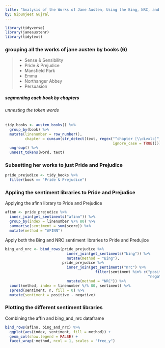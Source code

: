 ---
title: "Analysis of the Works of Jane Austen, Using the Bing, NRC, and the AFINN Sentiment Libraries"
by: Nipunjeet Gujral
---

```{r message=FALSE, warning=FALSE}
library(tidyverse)
library(janeaustenr)
library(tidytext)
```

### grouping all the works of jane austen by books (6)
  > 
   * Sense & Sensibility 
   * Pride & Prejudice   
   * Mansfield Park      
   * Emma                
   * Northanger Abbey    
   * Persuasion

##### segmenting each book by chapters

###### unnesting the token words

```{r message=FALSE, warning=FALSE}
tidy_books <- austen_books() %>%
  group_by(book) %>%
  mutate(linenumber = row_number(),
         chapter = cumsum(str_detect(text, regex("^chapter [\\divxlc]", 
                                                 ignore_case = TRUE)))) %>%
  ungroup() %>%
  unnest_tokens(word, text)
```


### Subsetting her works to just Pride and Prejudice
```{r message=FALSE, warning=FALSE}
pride_prejudice <- tidy_books %>% 
  filter(book == "Pride & Prejudice")
```

### Appling the sentiment libraries to Pride and Prejudice


Applying the afinn library to Pride and Prejudice
```{r message=FALSE, warning=FALSE}
afinn <- pride_prejudice %>% 
  inner_join(get_sentiments("afinn")) %>% 
  group_by(index = linenumber %/% 80) %>% 
  summarise(sentiment = sum(score)) %>% 
  mutate(method = "AFINN")
```

Apply both the Bing and NRC sentiment libraries to Pride and Predujice
```{r message=FALSE, warning=FALSE}
bing_and_nrc <- bind_rows(pride_prejudice %>% 
                            inner_join(get_sentiments("bing")) %>%
                            mutate(method = "Bing"),
                          pride_prejudice %>% 
                            inner_join(get_sentiments("nrc") %>% 
                                         filter(sentiment %in% c("positive", 
                                                                 "negative"))) %>%
                            mutate(method = "NRC")) %>%
  count(method, index = linenumber %/% 80, sentiment) %>%
  spread(sentiment, n, fill = 0) %>%
  mutate(sentiment = positive - negative)
```

### Plotting the different sentiment libraries 

Combining the affin and bing_and_nrc dataframe
```{r message=FALSE, warning=FALSE}
bind_rows(afinn, bing_and_nrc) %>%
  ggplot(aes(index, sentiment, fill = method)) +
  geom_col(show.legend = FALSE) +
  facet_wrap(~method, ncol = 1, scales = "free_y")
```


